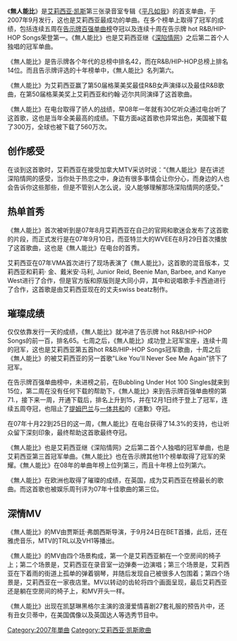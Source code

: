 {{noteTA
|G1=Show
|1=zh-cn:平凡如我;zh-tw:深琴流露
}}
{{Infobox single
| Name           = 無人能比
| Cover          = <!-- 檔案不存在 Alicia Keys - No One single cover.jpg -->
| Artist         = [[艾莉西亚·凯斯|艾莉西亚·凯斯]]
| Album          = [[平凡如我|平凡如我]]
| Released       = 2007年9月11日
| Format         = [[光盘单曲|CD单曲]]、[[音乐下载|数字下载]]<br>[[12-英寸单曲|12"单曲]]
| Recorded       = 2006; 格伦伍德地方录音室<br><small>（[[伯班克_(加利福尼亚州)|伯班克 (加利福尼亚州)]]）</small> <br> 欧文录音室<br><small>（[[長島_(紐約)|長島 (紐約)]]）</small>
| Genre          = [[当代节奏蓝调|当代节奏蓝调]]、[[灵魂乐|灵魂乐]]
| Length         = 4:13
| Label          = [[J唱片公司|J唱片公司]]
| Writer         = 艾莉西亚·凯斯, [[Kerry_Brothers,_Jr.|Kerry Brothers, Jr.]], George D. Harry
| Producer       = 艾莉西亚·凯斯, Kerry "Krucial" Brothers, Dirty Harry
| Certification  =
| Last single    = 《[[Every_Little_Bit_Hurts|Every Little Bit Hurts]]》<br>（2005年）
| This single    = 《'''無人能比'''》<br>（2007年）
| Next single    = 《[[Like_You'll_Never_See_Me_Again|Like You'll Never See Me Again]]》<br>（2007年）
| Misc           = {{External music video|{{YouTube|rywUS-ohqeE|《No One》}}}}
}}
《'''無人能比'''》是[[艾莉西亚·凯斯|艾莉西亚·凯斯]]第三张录音室专辑《[[平凡如我|平凡如我]]》的首支单曲，于2007年9月发行，这也是艾莉西亚最成功的单曲。在多个榜单上取得了冠军的成绩，包括连续五周在[[告示牌百强单曲榜|告示牌百强单曲榜]]夺冠以及连续十周在告示牌 hot R&B/HIP-HOP Songs荣登第一。《無人能比》也是艾莉西亚继《[[深陷情网|深陷情网]]》之后第二首个人独唱的冠军单曲。

《無人能比》是告示牌各个年代的总榜中排名42，而在R&B/HIP-HOP总榜上排名14位。而且告示牌评选的十年榜单中，《無人能比》名列第六。

《無人能比》为艾莉西亚赢了第50届格莱美奖最佳R&B女声演绎以及最佳R&B歌曲，在第50届格莱美奖上艾莉西亚和约翰·迈尔共同演绎了这首歌曲。

《無人能比》在电台取得了骄人的战绩，早08年一年就有30亿听众通过电台听了这首歌，这也是当年全美最高的成绩。下载方面a这首歌也异常出色，美国被下载了300万，全球也被下载了560万次。
== 创作感受 ==
在谈到这首歌时，艾莉西亚在接受加拿大MTV采访时说：“《無人能比》是在讲述深陷情网的感受，当你处于热恋之中，身边有很多事情会让你分心，而身边的人也会告诉你这些那些，但是不管别人怎么说，没人能够理解那场深陷情网的感受。”
== 热单首秀 ==
《無人能比》首次被听到是07年8月艾莉西亚在自己的官网和歌迷会发布了这首歌的片段，而正式发行是在07年9月10日，而亚特兰大的WVEE在8月29日首次播放了这首歌曲，这也是《無人能比》在电台的首秀。

艾莉西亚在07年VMA首次进行了现场表演了《無人能比》，这首歌的混音版本，艾莉西亚和莉莉· 金、戴米安·马利, Junior Reid, Beenie Man, Barbee, and Kanye West进行了合作，但是官方版和原版则是大同小异，其中和说唱歌手卡西迪进行了合作，这首歌是由艾莉西亚现在的丈夫swiss beatz制作。
== 璀璨成绩 ==
仅仅依靠发行一天的成绩，《無人能比》就冲进了告示牌 hot R&B/HIP-HOP Songs的前一百，排名65。七周之后，《無人能比》成功登上冠军宝座，连续十周的冠军，这也是艾莉西亚第五首hot R&B/HIP-HOP Songs冠军歌曲，十周之后《無人能比》的被艾莉西亚的另一首歌"Like You'll Never See Me Again"挤下了冠军。

在告示牌百强单曲榜中，未进榜之前，在Bubbling Under Hot 100 Singles就来到15位，第二周在没有任何下载的帮助下，《無人能比》来到告示牌百强单曲榜的第71.，接下来一周，开通下载后，排名上升到15，并在12月1日终于登上了冠军，连续五周夺冠，也阻止了[[提姆巴兰|提姆巴兰]]与[[一体共和|一体共和]]的《道歉》夺冠。

在07年十月22到25日的这一周，《無人能比》在电台获得了14.3%的支持，也让听众留下深刻印象，最终帮助这首歌最终夺冠。

《無人能比》也是艾莉西亚继《深陷情网》之后第二首个人独唱的冠军单曲，也是艾莉西亚第三首冠军单曲。《無人能比》也在告示牌其他11个榜单取得了冠军的荣耀。《無人能比》在08年的单曲年榜上位列第三，而且十年榜上位列第六。

《無人能比》在欧洲也取得了璀璨的成绩，在英国，成为艾莉西亚在榜最长的歌曲。而这首歌也被娱乐周刊评为07年十佳歌曲的第三位。
== 深情MV ==
《無人能比》的MV由贾斯廷·弗朗西斯导演，于9月24日在BET首播，此后，还在雅虎音乐，MTV的TRL以及VH1等播出。

《無人能比》的MV由四个场景构成，第一个是艾莉西亚躺在一个空房间的椅子上；第二个场景是，艾莉西亚在录音室一边弹奏一边演唱；第三个场景是，艾莉西亚在下着雨的街道上孤单的弹着钢琴，并随后发现自己被很多人包围着；第四个场景是，艾莉西亚在一家夜店里。MV以转动的齿轮将四个画面呈现，最后艾莉西亚还是躺在空房间的椅子上，和MV开头一样。

《無人能比》出现在凯瑟琳黑格尔主演的浪漫爱情喜剧27套礼服的预告片中，还有丑女贝蒂中，在美国偶像以及英国达人等选秀节目中。
{{艾莉西亚·凯斯单曲}}
[[Category:2007年單曲|Category:2007年單曲]]
[[Category:艾莉西亚·凯斯歌曲|Category:艾莉西亚·凯斯歌曲]]